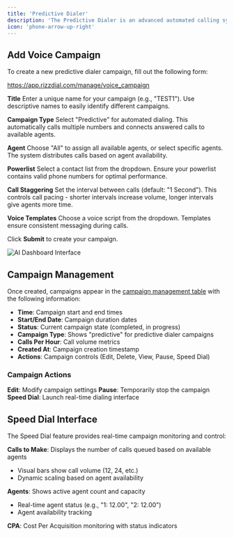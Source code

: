 ```yaml
---
title: 'Predictive Dialer'
description: 'The Predictive Dialer is an advanced automated calling system that enables efficient outbound calling campaigns by predicting agent availability and optimizing call connection rates.'
icon: 'phone-arrow-up-right'
---
```

## Add Voice Campaign

To create a new predictive dialer campaign, fill out the following form:

https://app.rizzdial.com/manage/voice_campaign

**Title**
Enter a unique name for your campaign (e.g., "TEST1"). Use descriptive names to easily identify different campaigns.

**Campaign Type**
Select "Predictive" for automated dialing. This automatically calls multiple numbers and connects answered calls to available agents.

**Agent**
Choose "All" to assign all available agents, or select specific agents. The system distributes calls based on agent availability.

**Powerlist**
Select a contact list from the dropdown. Ensure your powerlist contains valid phone numbers for optimal performance.

**Call Staggering**
Set the interval between calls (default: "1 Second"). This controls call pacing - shorter intervals increase volume, longer intervals give agents more time.

**Voice Templates**
Choose a voice script from the dropdown. Templates ensure consistent messaging during calls.

Click **Submit** to create your campaign.

![AI Dashboard Interface](/images/ai/add-voice.png)

## Campaign Management

Once created, campaigns appear in the [campaign management table](https://app.rizzdial.com/manage/voice_campaign) with the following information:

- **Time**: Campaign start and end times
- **Start/End Date**: Campaign duration dates
- **Status**: Current campaign state (completed, in progress)
- **Campaign Type**: Shows "predictive" for predictive dialer campaigns
- **Calls Per Hour**: Call volume metrics
- **Created At**: Campaign creation timestamp
- **Actions**: Campaign controls (Edit, Delete, View, Pause, Speed Dial)

### Campaign Actions

**Edit**: Modify campaign settings
**Pause**: Temporarily stop the campaign
**Speed Dial**: Launch real-time dialing interface

## Speed Dial Interface

The Speed Dial feature provides real-time campaign monitoring and control:

**Calls to Make**: Displays the number of calls queued based on available agents
- Visual bars show call volume (12, 24, etc.)
- Dynamic scaling based on agent availability

**Agents**: Shows active agent count and capacity
- Real-time agent status (e.g., "1: 12.00", "2: 12.00")
- Agent availability tracking

**CPA**: Cost Per Acquisition monitoring with status indicators

